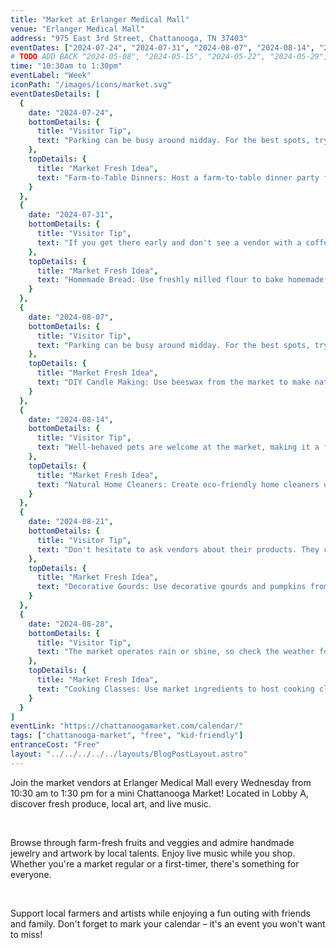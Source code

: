 ```yaml
---
title: "Market at Erlanger Medical Mall"
venue: "Erlanger Medical Mall"
address: "975 East 3rd Street, Chattanooga, TN 37403"
eventDates: ["2024-07-24", "2024-07-31", "2024-08-07", "2024-08-14", "2024-08-21", "2024-08-28"]
# TODO ADD BACK "2024-05-08", "2024-05-15", "2024-05-22", "2024-05-29", "2024-06-05", "2024-06-12", "2024-06-19", "2024-06-26", "2024-07-03", "2024-07-10", "2024-07-17"
time: "10:30am to 1:30pm"
eventLabel: "Week"
iconPath: "/images/icons/market.svg"
eventDatesDetails: [
  {
    date: "2024-07-24", 
    bottomDetails: {
      title: "Visitor Tip", 
      text: "Parking can be busy around midday. For the best spots, try arriving right at the start of the market or closer to the end."
    },
    topDetails: {
      title: "Market Fresh Idea",
      text: "Farm-to-Table Dinners: Host a farm-to-table dinner party featuring all fresh market ingredients."
    }
  },
  {
    date: "2024-07-31", 
    bottomDetails: {
      title: "Visitor Tip", 
      text: "If you get there early and don't see a vendor with a coffee offering, there is a Starbucks very close by to help get your morning (or afternoon) going."
    },
    topDetails: {
      title: "Market Fresh Idea", 
      text: "Homemade Bread: Use freshly milled flour to bake homemade bread or other baked goods."
    }
  },
  {
    date: "2024-08-07",
    bottomDetails: {
      title: "Visitor Tip", 
      text: "Parking can be busy around midday. For the best spots, try arriving right at the start of the market or closer to the end."
    },
    topDetails: {
      title: "Market Fresh Idea", 
      text: "DIY Candle Making: Use beeswax from the market to make natural, homemade candles."
    }
  },
  {
    date: "2024-08-14", 
    bottomDetails: {
      title: "Visitor Tip", 
      text: "Well-behaved pets are welcome at the market, making it a fun outing for the whole family, including furry friends."
    },
    topDetails: {
      title: "Market Fresh Idea", 
      text: "Natural Home Cleaners: Create eco-friendly home cleaners using ingredients like vinegar, citrus, and essential oils."
    }
  },
  {
    date: "2024-08-21", 
    bottomDetails: {
      title: "Visitor Tip", 
      text: "Don't hesitate to ask vendors about their products. They can offer great advice, cooking tips, and sometimes even samples."
    },
    topDetails: {
      title: "Market Fresh Idea", 
      text: "Decorative Gourds: Use decorative gourds and pumpkins from the market for seasonal home decor."
    }
  },
  {
    date: "2024-08-28", 
    bottomDetails: {
      title: "Visitor Tip", 
      text: "The market operates rain or shine, so check the weather forecast and dress appropriately. Bring an umbrella or wear sunscreen and a hat, depending on the forecast."
    },
    topDetails: {
      title: "Market Fresh Idea", 
      text: "Cooking Classes: Use market ingredients to host cooking classes or demonstrations for friends and family."
    }
  }
]
eventLink: "https://chattanoogamarket.com/calendar/"
tags: ["chattanooga-market", "free", "kid-friendly"]
entranceCost: "Free"
layout: "../../../../../layouts/BlogPostLayout.astro"
---
```


Join the market vendors at Erlanger Medical Mall every Wednesday from 10:30 am to 1:30 pm for a mini Chattanooga Market! Located in Lobby A, discover fresh produce, local art, and live music.

<br />

Browse through farm-fresh fruits and veggies and admire handmade jewelry and artwork by local talents. Enjoy live music while you shop. Whether you're a market regular or a first-timer, there's something for everyone.

<br />

Support local farmers and artists while enjoying a fun outing with friends and family. Don't forget to mark your calendar – it's an event you won't want to miss!
